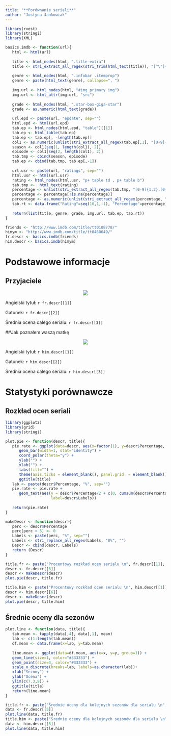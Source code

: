 ---
title: "**Porównanie seriali**"
author: "Justyna Jankowiak"
---

```{r, cache=TRUE, echo=FALSE}

library(rvest)
library(stringi)
library(XML)

basics.imdb <- function(url){
   html <- html(url)
   
   title <- html_nodes(html, ".title-extra")
   title <- stri_extract_all_regex(stri_trim(html_text(title)), "[^\"]+")[[1]][1]
   
   genre <- html_nodes(html, ".infobar .itemprop")
   genre <- paste(html_text(genre), collapse=", ")
   
   img.url <- html_nodes(html, "#img_primary img")
   img.url <- html_attr(img.url, "src")
   
   grade <- html_nodes(html, ".star-box-giga-star")
   grade <- as.numeric(html_text(grade))
   
   url.epd <- paste(url, "epdate", sep="")
   html.epd <- html(url.epd)
   tab.ep <- html_nodes(html.epd, "table")[[1]]
   tab.ep <- html_table(tab.ep)
   tab.ep <- tab.ep[, -length(tab.ep)]
   col1 <- as.numeric(unlist(stri_extract_all_regex(tab.ep[,1], "[0-9]{1,2}")))
   season <- col1[seq(1, length(col1), 2)]
   episode <- col1[seq(2, length(col1), 2)]
   tab.tmp <- cbind(season, episode)
   tab.ep <- cbind(tab.tmp, tab.ep[,-1])
   
   url.usr <- paste(url, "ratings", sep="")
   html.usr <- html(url.usr)
   rating <- html_nodes(html.usr, "p+ table td , p+ table b")
   tab.tmp <-  html_text(rating)
   percentage <- unlist(stri_extract_all_regex(tab.tmp, "[0-9]{1,2}.[0-9]{1,2}%"))
   percentage <- percentage[!is.na(percentage)]
   percentage <- as.numeric(unlist(stri_extract_all_regex(percentage, "[0-9]{1,2}.[0-9]")))
   tab.rt <- data.frame("Rating"=seq(10,1,-1), "Percentage"=percentage)
   
   return(list(title, genre, grade, img.url, tab.ep, tab.rt))
}

friends <- "http://www.imdb.com/title/tt0108778/"
himym <- "http://www.imdb.com/title/tt0460649/"
fr.descr <- basics.imdb(friends)
him.descr <- basics.imdb(himym)

```

# Podstawowe informacje

## Przyjaciele

<center><img src="`r fr.descr[[4]]`"></center>

Angielski tytuł: `r fr.descr[[1]]`

Gatunek: `r fr.descr[[2]]`

Średnia ocena całego serialu: `r fr.descr[[3]]`

##Jak poznałem waszą matkę


<center><img src="`r him.descr[[4]]`"></center>

Angielski tytuł: `r him.descr[[1]]`

Gatunek: `r him.descr[[2]]`

Średnia ocena całego serialu: `r him.descr[[3]]`

# Statystyki porównawcze
## Rozkład ocen seriali
```{r, echo=FALSE, fig.align="center"}
library(ggplot2)
library(grid)
library(stringi)

plot.pie <- function(descr, title){ 
   pie.rate <- ggplot(data=descr, aes(x=factor(1), y=descr$Percentage, fill=factor(descr$Rating))) +
      geom_bar(width=1, stat="identity") +
      coord_polar(theta="y") +
      ylab("") +
      xlab("") +
      labs(fill="") +
      theme(axis.ticks = element_blank(), panel.grid  = element_blank(), axis.text = element_blank()) +
      ggtitle(title) 
   lab <- paste(descr$Percentage, "%", sep="")
   pie.rate <- pie.rate +
      geom_text(aes(y = descr$Percentage/2 + c(0, cumsum(descr$Percentage)[-length(descr$Percentage)]), 
                    label=descr$Labels))
    
   return(pie.rate)
}

makeDescr <- function(descr){
   perc <- descr$Percentage
   perc[perc < 5] <- 0
   Labels <- paste(perc, "%", sep="")
   Labels <- stri_replace_all_regex(Labels, "0%", "")
   Descr <- cbind(descr, Labels)
   return (Descr)
}

title.fr <- paste("Procentowy rozkład ocen serialu \n", fr.descr[[1]], collapse="")
descr <- fr.descr[[6]]
descr <- makeDescr(descr)
plot.pie(descr, title.fr)

title.him <- paste("Procentowy rozkład ocen serialu \n", him.descr[[1]], collapse="")
descr <- him.descr[[6]]
descr <- makeDescr(descr)
plot.pie(descr, title.him)
```

## Średnie oceny dla sezonów
```{r, echo=FALSE, fig.align="center"}

plot.line <- function(data, title){
   tab.mean <- tapply(data[,4], data[,1], mean)
   lab <- c(1:length(tab.mean))
   df.mean <- data.frame(x=lab, y=tab.mean)
   
   line.mean <- ggplot(data=df.mean, aes(x=x, y=y, group=1)) +
   geom_line(size=1, color="#333333") +
   geom_point(size=3, color="#333333") +
   scale_x_discrete(breaks=lab, labels=as.character(lab))+
   xlab("Sezony") +
   ylab("Ocena") +
   ylim(c(7.3,9)) +
   ggtitle(title)
   return(line.mean)
}

title.fr <- paste("Średnie oceny dla kolejnych sezonów dla serialu \n", fr.descr[[1]], collapse="")
data <- fr.descr[[5]]
plot.line(data, title.fr)
title.him <- paste("Średnie oceny dla kolejnych sezonów dla serialu \n", him.descr[[1]], collapse="")
data <- him.descr[[5]]
plot.line(data, title.him)
```